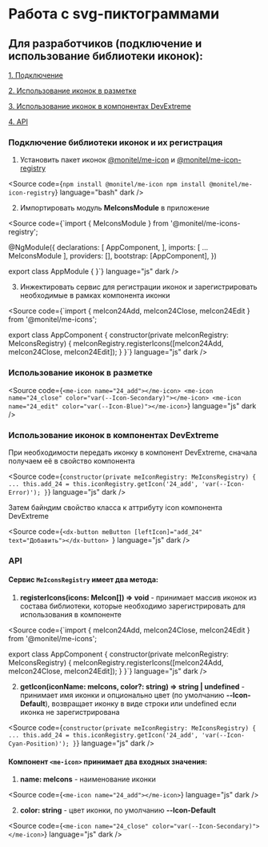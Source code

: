 
<Meta title="Documentation/Работа с svg-пиктограммами" />

# Работа с svg-пиктограммами

## Для разработчиков (подключение и использование библиотеки иконок):

[1. Подключение](#icon-install)

[2. Использование иконок в разметке](#icon-in-markup)

[3. Использование иконок в компонентах DevExtreme](#icon-in-dx)

[4. API](#api)

<h3 id="icon-install">Подключение библиотеки иконок и их регистрация</h3>

1. Установить пакет иконок [@monitel/me-icon](https://cl-tfs2022.monitel.local/CK-11/Development/_artifacts/feed/Integration/Npm/@monitel%2Fme-icons/overview) и [@monitel/me-icon-registry](https://cl-tfs2022.monitel.local/CK-11/Development/_artifacts/feed/Integration/Npm/@monitel%2Fme-icons-registry/overview)

<Source
  code={`npm install @monitel/me-icon
npm install @monitel/me-icon-registry`}
  language="bash"
  dark
/>

2. Импортировать модуль <b>MeIconsModule</b> в приложение

<Source
  code={`import { MeIconsModule } from '@monitel/me-icons-registry';
 
 @NgModule({
  declarations: [
    AppComponent,
  ],
  imports: [
    ...
    MeIconsModule
  ],
  providers: [],
  bootstrap: [AppComponent],
})

export class AppModule { }`}
  language="js"
  dark
/>

3. Инжектировать сервис для регистрации иконок и зарегистрировать необходимые в рамках компонента иконки

<Source
  code={`import { meIcon24Add, meIcon24Close, meIcon24Edit } from '@monitel/me-icons';

export class AppComponent {
  constructor(private meIconRegistry: MeIconsRegistry) {
    meIconRegistry.registerIcons([meIcon24Add, meIcon24Close, meIcon24Edit]);
  }
}`}
  language="js"
  dark
/>

<h3 id="icon-in-markup">Использование иконок в разметке</h3>

<Source
  code={`<me-icon name="24_add"></me-icon>
<me-icon name="24_close" color="var(--Icon-Secondary)"></me-icon>
<me-icon name="24_edit" color="var(--Icon-Blue)"></me-icon>`}
  language="js"
  dark
/>

<h3 id="icon-in-dx">Использование иконок в компонентах DevExtreme</h3>

При необходимости передать иконку в компонент DevExtreme, сначала получаем её в свойство компонента

<Source
  code={`constructor(private meIconRegistry: MeIconsRegistry) {
  ...
  this.add_24 = this.iconRegistry.getIcon('24_add', 'var(--Icon-Error)');
}`}
  language="js"
  dark
/>

Затем байндим свойство класса к аттрибуту icon компонента DevExtreme

<Source
  code={`<dx-button meButton [leftIcon]="add_24" text="Добавить"></dx-button>
`}
  language="js"
  dark
/>

<h3 id="api">API</h3>

#### Сервис `MeIconsRegistry` имеет два метода:

1. <b>registerIcons(icons: MeIcon[]) => void</b> - принимает массив иконок из состава
   библиотеки, которые необходимо зарегистрировать для использования в компоненте

<Source
  code={`import { meIcon24Add, meIcon24Close, meIcon24Edit } from '@monitel/me-icons';

export class AppComponent {
  constructor(private meIconRegistry: MeIconsRegistry) {
    meIconRegistry.registerIcons([meIcon24Add, meIcon24Close, meIcon24Edit]);
  }
}`}
  language="js"
  dark
/>

2. <b>getIcon(iconName: meIcons, color?: string) => string | undefined</b> - принимает
   имя иконки и опционально цвет (по умолчанию <b>--Icon-Default</b>),
   возвращает иконку в виде строки или undefined если иконка не зарегистрирована

<Source
  code={`constructor(private meIconRegistry: MeIconsRegistry) {
  ...
  this.add_24 = this.iconRegistry.getIcon('24_add', 'var(--Icon-Cyan-Position)');
}`}
  language="js"
  dark
/>

#### Компонент <b>`<me-icon>`</b> принимает два входных значения:

1. <b>name: meIcons</b> - наименование иконки

<Source code={`<me-icon name="24_add"></me-icon>`} language="js" dark />

2. <b>color: string</b> - цвет иконки, по умолчанию <b>--Icon-Default</b>

<Source
  code={`<me-icon name="24_close" color="var(--Icon-Secondary)"></me-icon>`}
  language="js"
  dark
/>

<style>
  {`
      h2 {
        border-bottom: none !important;
    }
`}
</style>
